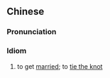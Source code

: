 ==Chinese==
{{zh-forms|type=112}}

===Pronunciation===
{{zh-pron
|c=laai1 maai4 tin1 coeng1
|cat=id
}}

===Idiom===
{{zh-idiom}}

# {{lb|zh|Cantonese}} to get [[married]]; to [[tie the knot]]